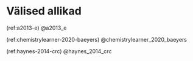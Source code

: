 \onecolumn

# Välised allikad {.unnumbered}

\hyphenpenalty=10000
\fontspec{Symbola}

(ref:a2013-e) @a2013_e

(ref:chemistrylearner-2020-baeyers) @chemistrylearner_2020_baeyers

(ref:haynes-2014-crc) @haynes_2014_crc
